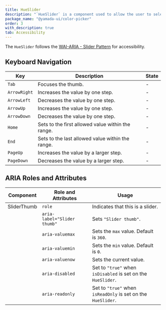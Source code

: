 ```yaml
---
title: HueSlider
description: "`HueSlider` is a component used to allow the user to select a color hue."
package_name: "@yamada-ui/color-picker"
order: 3
with_description: true
tab: Accessibility
---
```


The `HueSlider` follows the [WAI-ARIA - Slider Pattern](https://www.w3.org/WAI/ARIA/apg/patterns/slider/) for accessibility.

## Keyboard Navigation

| Key          | Description                                       | State |
| ------------ | ------------------------------------------------- | ----- |
| `Tab`        | Focuses the thumb.                                | -     |
| `ArrowRight` | Increases the value by one step.                  | -     |
| `ArrowLeft`  | Decreases the value by one step.                  | -     |
| `ArrowUp`    | Increases the value by one step.                  | -     |
| `ArrowDown`  | Decreases the value by one step.                  | -     |
| `Home`       | Sets to the first allowed value within the range. | -     |
| `End`        | Sets to the last allowed value within the range.  | -     |
| `PageUp`     | Increases the value by a larger step.             | -     |
| `PageDown`   | Decreases the value by a larger step.             | -     |

## ARIA Roles and Attributes

| Component   | Role and Attributes         | Usage                                                        |
| ----------- | --------------------------- | ------------------------------------------------------------ |
| SliderThumb | `role`                      | Indicates that this is a slider.                             |
|             | `aria-label="Slider thumb"` | Sets `"Slider thumb"`.                                       |
|             | `aria-valuemax`             | Sets the `max` value. Default is `360`.                      |
|             | `aria-valuemin`             | Sets the `min` value. Default is `0`.                        |
|             | `aria-valuenow`             | Sets the current value.                                      |
|             | `aria-disabled`             | Set to `"true"` when `isDisabled` is set on the `HueSlider`. |
|             | `aria-readonly`             | Set to `"true"` when `isReadOnly` is set on the `HueSlider`. |
